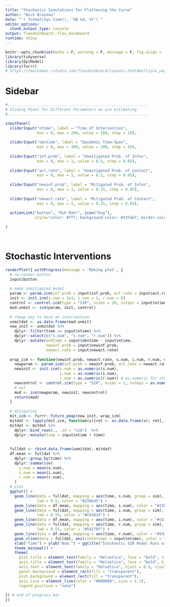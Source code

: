```yaml
---
title: "Stochastic Simulations for Flattening the Curve"
author: "Nick Brazeau"
date: "`r format(Sys.time(), '%B %d, %Y')`"
editor_options: 
  chunk_output_type: console
output: flexdashboard::flex_dashboard
runtime: shiny
---
```



```r
knitr::opts_chunk$set(echo = F, warning = F, message = F, fig.align = 'center', results = 'hide', fig.keep = 'all')
library(tidyverse)
library(EpiModel)
library(furrr)
# https://rmarkdown.rstudio.com/flexdashboard/layouts.html#multiple_pages
```


Sidebar {.sidebar}
=====================================

```r
#..............................................................
# Sliding Panel for Different Parameters we are estimating
#..............................................................

inputPanel(
  sliderInput("ntime", label = "Time of Intervention",
              min = 0, max = 200, value = 100, step = 10),
  
  sliderInput("obstime", label = "Epidemic Time-Span",
              min = 0, max = 300, value = 200, step = 50),
  
  sliderInput("inf.prob", label = "Unmitigated Prob. of Infxn",
              min = 0, max = 1, value = 0.5, step = 0.05),
  
  sliderInput("act.rate", label = "Unmitigated Prob. of Contact",
              min = 0, max = 1, value = 0.5, step = 0.05),
  
  sliderInput("newinf.prob", label = "Mitigated Prob. of Infxn",
              min = 0, max = 1, value = 0.25, step = 0.05),
  
  sliderInput("newact.rate", label = "Mitigated Prob. of Contact",
              min = 0, max = 1, value = 0.25, step = 0.05),
  
  actionLink("button", "Ruh Roh!", icon("bug"), 
             style="color: #fff; background-color: #337ab7; border-color: #2e6da4")
  
)




```

Stochastic Interventions
=====================================

```r

renderPlot({ withProgress(message = 'Making plot', {
  # re-render button
  input$button
  
  # make unmitigated model
  param <- param.icm(inf.prob = input$inf.prob, act.rate = input$act.rate, rec.rate = 0.01)
  init <- init.icm(s.num = 1e3, i.num = 1, r.num = 0)
  control <- control.icm(type = "SIR", nsims = 20, nsteps = input$ntime)
  mod.unmit <- icm(param, init, control)
  
  # cheap way to have an intervention
  unmitdat <- as.data.frame(mod.unmit)
  new_init <- unmitdat %>% 
    dplyr::filter(time == input$ntime) %>% 
    dplyr::select(c("s.num", "i.num", "r.num")) %>% 
    dplyr::mutate(endtime = input$obstime - input$ntime,
                  newinf.prob = input$newinf.prob,
                  newact.rate = input$newact.rate)
  
  wrap_icm <- function(newinf.prob, newact.rate, s.num, i.num, r.num, endtime){
    newparam <- param.icm(inf.prob = newinf.prob, act.rate = newact.rate, rec.rate = 0.01)
    newinit <- init.icm(s.num = as.numeric(s.num), 
                        i.num = as.numeric(i.num), 
                        r.num = as.numeric(r.num)) # as.numeric for stupid corner case
    newcontrol <- control.icm(type = "SIR", nsims = 1, nsteps = as.numeric(endtime))
    # out
    mod <- icm(newparam, newinit, newcontrol)
    return(mod)
  }
  
  # mitigation
  mit.icm <- furrr::future_pmap(new_init, wrap_icm)
  mitdat <- lapply(mit.icm, function(x){ret <- as.data.frame(x); ret[, colnames(ret) != "sim"]} ) 
  mitdat <- mitdat %>% 
    dplyr::bind_rows(., .id = "sim")  %>% 
    dplyr::mutate(time = input$ntime + time)
  
  
  fulldat <- rbind.data.frame(unmitdat, mitdat)
  df.mean <- fulldat %>% 
    dplyr::group_by(time) %>% 
    dplyr::summarise(
      s.num = mean(s.num),
      i.num = mean(i.num),
      r.num = mean(r.num),
    )
  # plot
  ggplot() +
    geom_line(data = fulldat, mapping = aes(time, s.num, group = sim), alpha = 0.25,
              lwd = 0.5, color = "#238b45") +
    geom_line(data = df.mean, mapping = aes(time, s.num), color = "#238b45", lwd = 1.2) +
    geom_line(data = fulldat, mapping = aes(time, i.num, group = sim), alpha = 0.25,
              lwd = 0.55, color = "#cb181d") +
    geom_line(data = df.mean, mapping = aes(time, i.num), color = "#cb181d", lwd = 1.2) +
    geom_line(data = fulldat, mapping = aes(time, r.num, group = sim), alpha = 0.25,
              lwd = 0.55, color = "#54278f") +
    geom_line(data = df.mean, mapping = aes(time, r.num), color = "#54278f", lwd = 1.2) +
    geom_vline(data = fulldat, aes(xintercept = input$ntime), color = "#000000", linetype = "dashed", size = 1.5, alpha = 0.8) +
    xlab("Time") + ylab("Num.") + ggtitle("Stochastic SIR Model Runs with Intervention (Black)") + 
    theme_minimal() +
    theme(
      plot.title = element_text(family = "Helvetica", face = "bold", vjust = 0.5,  hjust = 0.5, size = 22),
      axis.title = element_text(family = "Helvetica", face = "bold", hjust = 0.5, vjust = 0.5, size = 18),
      axis.text = element_text(family = "Helvetica", hjust = 0.5, vjust = 0.5, size = 17),
      panel.background = element_rect(fill = "transparent"),
      plot.background = element_rect(fill = "transparent"),
      axis.line = element_line(color = "#000000", size = 1.2),
      legend.position = "none") 
  
}) # end of progress bar
})

```
